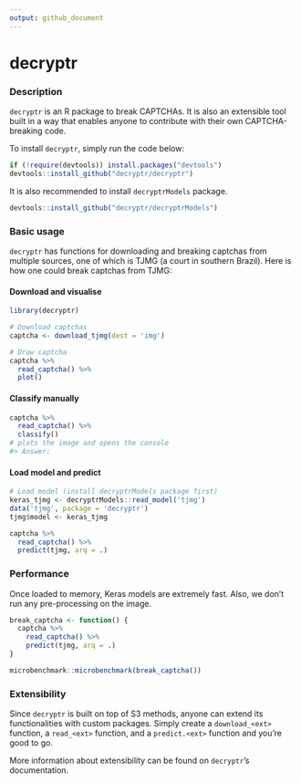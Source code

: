 ```yaml
---
output: github_document
---
```


# decryptr

### Description

`decryptr` is an R package to break CAPTCHAs. It is also an extensible tool
built in a way that enables anyone to contribute with their own CAPTCHA-breaking
code.

To install `decryptr`, simply run the code below:

```r
if (!require(devtools)) install.packages("devtools")
devtools::install_github("decryptr/decryptr")
```

It is also recommended to install `decryptrModels` package.

```r
devtools::install_github("decryptr/decryptrModels")
```

### Basic usage

`decryptr` has functions for downloading and breaking captchas from multiple
sources, one of which is TJMG (a court in southern Brazil). Here is how one
could break captchas from TJMG:

#### Download and visualise

```r
library(decryptr)

# Download captchas
captcha <- download_tjmg(dest = 'img')

# Draw captcha
captcha %>% 
  read_captcha() %>% 
  plot()
```

#### Classify manually 

```r
captcha %>% 
  read_captcha() %>% 
  classify()
# plots the image and opens the console
#> Answer: 
```

#### Load model and predict

```r
# Load model (install decryptrModels package first)
keras_tjmg <- decryptrModels::read_model('tjmg')
data('tjmg', package = 'decryptr')
tjmg$model <- keras_tjmg

captcha %>% 
  read_captcha() %>% 
  predict(tjmg, arq = .)
```

### Performance

Once loaded to memory, Keras models are extremely fast. Also, we don't run any pre-processing on the image.

```r
break_captcha <- function() {
  captcha %>% 
    read_captcha() %>% 
    predict(tjmg, arq = .)
}

microbenchmark::microbenchmark(break_captcha())
```

### Extensibility

Since `decryptr` is built on top of S3 methods, anyone can extend its functionalities with custom packages. Simply create a `download_<ext>` function, a `read_<ext>` function, and a `predict.<ext>` function and you're good to go.

More information about extensibility can be found on `decryptr`'s documentation.
